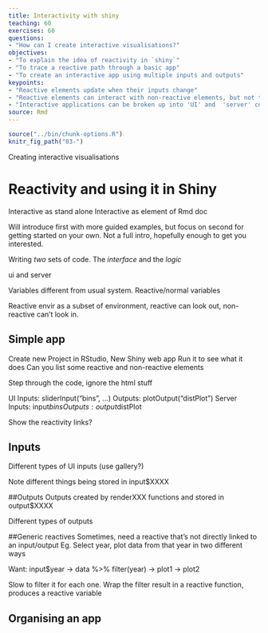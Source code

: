 ```yaml
---
title: Interactivity with shiny
teaching: 60
exercises: 60
questions:
- "How can I create interactive visualisations?"
objectives:
- "To explain the idea of reactivity in `shiny`"
- "To trace a reactive path through a basic app"
- "To create an interactive app using multiple inputs and outputs"
keypoints:
- "Reactive elements update when their inputs change"
- "Reactive elements can interact with non-reactive elements, but not the other way around"
- "Interactive applications can be broken up into 'UI' and  'server' components"
source: Rmd
---
```


```r
source("../bin/chunk-options.R")
knitr_fig_path("03-")
```

Creating interactive visualisations

# Reactivity and using it in Shiny

Interactive as stand alone
Interactive as element of Rmd doc

Will introduce first with more guided examples, but focus on second for getting started on your own.
Not a full intro, hopefully enough to get you interested. 


Writing *two* sets of code. The *interface* and the *logic*

ui and server

Variables different from usual system. Reactive/normal variables

Reactive envir as a subset of environment, reactive can look out, non-reactive can't look in. 

## Simple app
 Create new Project in RStudio, New Shiny web app
 Run it to see what it does
 Can you list some reactive and non-reactive elements

 Step through the code, ignore the html stuff

UI
	Inputs:
		sliderInput("bins", ...)
	Outputs:
		plotOutput("distPlot")
Server
	Inputs:
		input$bins
	Outputs:
		output$distPlot


Show the reactivity links?

## Inputs
Different types of UI inputs (use gallery?)

Note different things being stored in input$XXXX

##Outputs
Outputs created by renderXXX functions and stored in output$XXXX

Different types of outputs

##Generic reactives
Sometimes, need a reactive that's not directly linked to an input/output
Eg. Select year, plot data from that year in two different ways

Want: input$year -> data %>% filter(year) 	-> plot1
						                                -> plot2

Slow to filter it for each one. Wrap the filter result in a reactive function, produces a reactive variable

## Organising an app
